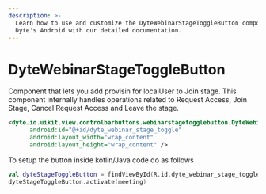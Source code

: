 ```yaml
---
description: >-
  Learn how to use and customize the DyteWebinarStageToggleButton component in
  Dyte's Android with our detailed documentation.
---
```


# DyteWebinarStageToggleButton

Component that lets you add provisin for localUser to Join stage. This component internally handles operations related to Request Access, Join Stage, Cancel Request Access and Leave the stage.

```xml
<dyte.io.uikit.view.controlbarbuttons.webinarstagetogglebutton.DyteWebinarStageToggleButton
      android:id="@+id/dyte_webinar_stage_toggle"
      android:layout_width="wrap_content"
      android:layout_height="wrap_content" />
```

To setup the button inside kotlin/Java code do as follows

```kotlin
val dyteStageToggleButton = findViewById(R.id.dyte_webinar_stage_toggle)
dyteStageToggleButton.activate(meeting)
```

<head>
  <title>Android DyteWebinarStageToggleButton</title>
</head>
